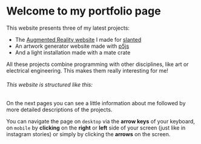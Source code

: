 <title>Portfolio</title>

# Welcome to my portfolio page

This website presents three of my latest projects:

- The [Augmented Reality website](https://www.slanted.de/ai/) I made for [slanted](https://www.slanted.de/)
- An artwork generator website made with [p5js](https://p5js.org/)
- And a light installation made with a mate crate

All these projects combine programming with other disciplines, like art or electrical engineering.
This makes them really interesting for me!

###### This website is structured like this:

On the next pages you can see a little information about me followed by more detailed descriptions
of the projects.

You can navigate the page on `desktop` via the **arrow keys** of your keyboard, on `mobile` by
**clicking** on the **right** or **left** side of your screen (just like in instagram stories) or
simply by clicking the **arrows** on the screen.
